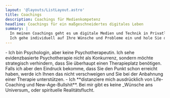 ```yaml
---
layout: '@layouts/ListLayout.astro'
title: Coachings
description: Coachings für Medienkompetenz
headline: Coachings für ein maßgeschneidertes digitales Leben
summary: |
  In meinen Coachings geht es um digitale Medien und Technik in Privatleben sowie Studium und Beruf.
  Ich gehe individuell auf Ihre Wünsche und Probleme ein und hole Sie da ab, wo Sie stehen.
---
```



<ProductList collection="coachings" />
<Section title="Keine Realitätsflucht und kein Ersatz für Psychotherapie">
  <div class="content">
    - Ich bin Psychologin, aber keine Psychotherapeutin. Ich sehe evidenzbasierte Psychotherapie nicht als Konkurrenz, sondern möchte strategisch verhindern,
    dass Sie überhaupt einen Therapieplatz benötigen. Falls ich aber den Eindruck bekomme, dass Sie den Punkt schon erreicht haben, werde ich Ihnen das nicht
    verschweigen und Sie bei der Anbahnung einer Therapie unterstützen. - Ich **distanziere mich ausdrücklich von Life-Coaching und New-Age-Bullshit**. Bei mir
    gibt es keine _Wünsche ans Universum_ oder spirituelle Realitätsflucht.
  </div>
</Section>
